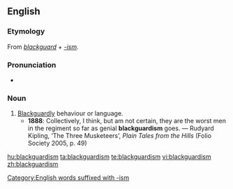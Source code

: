 ==English==

===Etymology===
From ''[[blackguard]]'' + ''[[-ism]]''.

===Pronunciation===
* {{IPA|/ˈblæɡədɪzəm/}}

===Noun===
{{en-noun}}

# [[blackguardly|Blackguardly]] behaviour or language.
#* '''1888''': Collectively, I think, but am not certain, they are the worst men in the regiment so far as genial '''blackguardism''' goes.  —  Rudyard Kipling, ‘The Three Musketeers’, ''Plain Tales from the Hills'' (Folio Society 2005, p. 49)

[[Category:English words suffixed with -ism]]

[[hu:blackguardism]]
[[ta:blackguardism]]
[[te:blackguardism]]
[[vi:blackguardism]]
[[zh:blackguardism]]
